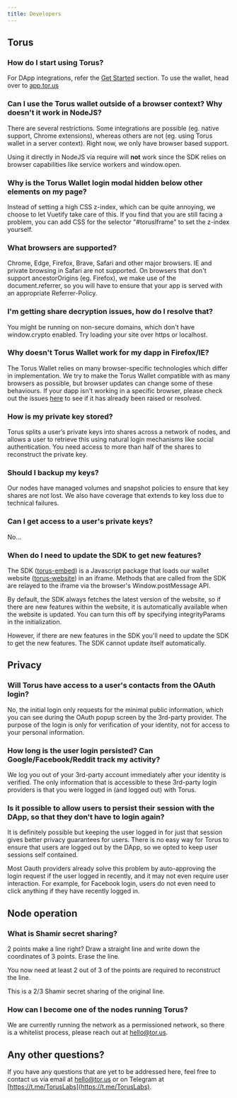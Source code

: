 ```yaml
---
title: Developers
---
```


## Torus

### How do I start using Torus?

For DApp integrations, refer the [Get Started](../get-started) section. To use the wallet, head over to [app.tor.us](https://app.tor.us)

### Can I use the Torus wallet outside of a browser context? Why doesn't it work in NodeJS?

There are several restrictions. Some integrations are possible \(eg. native support, Chrome extensions\), whereas others are not \(eg. using Torus
wallet in a server context\). Right now, we only have browser based support.

Using it directly in NodeJS via require will **not** work since the SDK relies on browser capabilities like service workers and window.open.

### Why is the Torus Wallet login modal hidden below other elements on my page?

Instead of setting a high CSS z-index, which can be quite annoying, we choose to let Vuetify take care of this. If you find that you are still facing
a problem, you can add CSS for the selector "\#torusIframe" to set the z-index yourself.

### What browsers are supported?

Chrome, Edge, Firefox, Brave, Safari and other major browsers. IE and private browsing in Safari are not supported. On browsers that don't support
ancestorOrigins \(eg. Firefox\), we make use of the document.referrer, so you will have to ensure that your app is served with an appropriate
Referrer-Policy.

### I'm getting share decryption issues, how do I resolve that?

You might be running on non-secure domains, which don't have window.crypto enabled. Try loading your site over https or localhost.

### Why doesn't Torus Wallet work for my dapp in Firefox/IE?

The Torus Wallet relies on many browser-specific technologies which differ in implementation. We try to make the Torus Wallet compatible with as many
browsers as possible, but browser updates can change some of these behaviours. If your dapp isn't working in a specific browser, please check out the
issues [here](https://github.com/torusresearch/torus-website/issues) to see if it has already been raised or resolved.

### How is my private key stored?

Torus splits a user’s private keys into shares across a network of nodes, and allows a user to retrieve this using natural login mechanisms like
social authentication. You need access to more than half of the shares to reconstruct the private key.

### Should I backup my keys?

Our nodes have managed volumes and snapshot policies to ensure that key shares are not lost. We also have coverage that extends to key loss due to
technical failures.

### Can I get access to a user's private keys?

No...

### When do I need to update the SDK to get new features?

The SDK \([torus-embed](https://github.com/torusresearch/torus-embed)\) is a Javascript package that loads our wallet website
\([torus-website](https://github.com/torusresearch/torus-website)\) in an iframe. Methods that are called from the SDK are relayed to the iframe via
the browser's Window.postMessage API.

By default, the SDK always fetches the latest version of the website, so if there are new features within the website, it is automatically available
when the website is updated. You can turn this off by specifying integrityParams in the initialization.

However, if there are new features in the SDK you'll need to update the SDK to get the new features. The SDK cannot update itself automatically.

## Privacy

### Will Torus have access to a user's contacts from the OAuth login?

No, the initial login only requests for the minimal public information, which you can see during the OAuth popup screen by the 3rd-party provider. The
purpose of the login is only for verification of your identity, not for access to your personal information.

### How long is the user login persisted? Can Google/Facebook/Reddit track my activity?

We log you out of your 3rd-party account immediately after your identity is verified. The only information that is accessible to these 3rd-party login
providers is that you were logged in \(and logged out\) with Torus.

### Is it possible to allow users to persist their session with the DApp, so that they don't have to login again?

It is definitely possible but keeping the user logged in for just that session gives better privacy guarantees for users. There is no easy way for
Torus to ensure that users are logged out by the DApp, so we opted to keep user sessions self contained.

Most Oauth providers already solve this problem by auto-approving the login request if the user logged in recently, and it may not even require user
interaction. For example, for Facebook login, users do not even need to click anything if they have recently logged in.

## Node operation

### What is Shamir secret sharing?

2 points make a line right? Draw a straight line and write down the coordinates of 3 points. Erase the line.

You now need at least 2 out of 3 of the points are required to reconstruct the line.

This is a 2/3 Shamir secret sharing of the original line.

### How can I become one of the nodes running Torus?

We are currently running the network as a permissioned network, so there is a whitelist process, please reach out at hello@tor.us.

## Any other questions?

If you have any questions that are yet to be addressed here, feel free to contact us via email at hello@tor.us or on Telegram at
[https://t.me/TorusLabs](https://t.me/TorusLabs).

